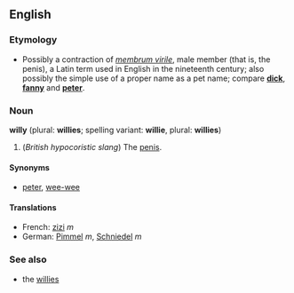 {{See|Willy}}
==English==
===Etymology===
*Possibly a contraction of {{L.}} ''[[membrum virile]]'', male member (that is, the penis), a Latin term used in English in the nineteenth century; also possibly the simple use of a proper name as a pet name; compare '''[[dick]]''', '''[[fanny]]''' and '''[[peter]]'''.

===Noun===
'''willy''' (plural: '''willies'''; spelling variant: '''willie''', plural: '''willies''')

#(''British hypocoristic slang'') The [[penis]].

====Synonyms====
<!--note: add hypocoristic (childish) synonyms here rather than coarse/taboo slang or "proper" terms-->
*[[peter]], [[wee-wee]]

====Translations====
*French: [[zizi]] ''m''
*German: [[Pimmel]] ''m'', [[Schniedel]] ''m''

===See also===
*the [[willies]]
